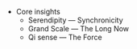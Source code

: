 - Core insights
    - Serendipity — Synchronicity
    - Grand Scale — The Long Now
    - Qi sense — The Force

